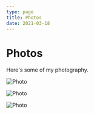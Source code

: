 ```yaml
---
type: page
title: Photos
date: 2021-03-18
---
```


# Photos

Here's some of my photography.


<Image
  src="/images/sky.jpeg"
  alt="Photo"
  width={1125}
  height={750}
  priority
  className="next-image"
/>

<Image
  src="/images/car.jpeg"
  alt="Photo"
  width={1125}
  height={750}
  priority
  className="next-image"
/>

<Image
  src="/images/mountains.jpeg"
  alt="Photo"
  width={1125}
  height={750}
  priority
  className="next-image"
/>
